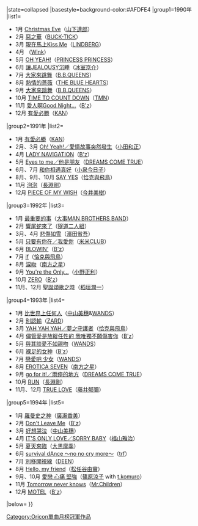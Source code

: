 {{Navbox
|bodyclass=hlist
|name=Oricon單曲月榜冠軍作品及獲得者 (1990年代前期)
|title=[[Oricon公信榜|Oricon]][[單曲]]月榜冠軍作品及獲得者{{#if:{{{1|}}}|（{{{1|}}}）|}}
|state=<includeonly>collapsed</includeonly>
|basestyle=background-color:#AFDFE4
|group1=1990年
|list1=
*1月 [[Christmas Eve (山下达郎歌曲)|Christmas Eve]]（[[山下達郎]]）
*2月 [[惡之華 (BUCK-TICK單曲)|惡之華]]（[[BUCK-TICK]]）
*3月 [[現在馬上Kiss Me]]（[[LINDBERG]]）
*4月 {{Le|Sexy Music}}（[[Wink (日本组合)|Wink]]）
*5月 [[OH YEAH!]]（[[PRINCESS PRINCESS]]）
*6月 [[讓JEALOUSY沉睡]]（[[冰室京介]]）
*7月 [[大家來跳舞]]（[[B.B.QUEENS]]）
*8月 [[熱情的薔薇]]（[[THE BLUE HEARTS]]）
*9月 [[大家來跳舞]]（[[B.B.QUEENS]]）
*10月 [[TIME TO COUNT DOWN]]（[[TM NETWORK|TMN]]）
*11月 [[愛人啊Good Night...]]（[[B'z]]）
*12月 [[有愛必勝]]（[[Kan (歌手)|KAN]]）
|group2=1991年
|list2=
*1月 [[有愛必勝]]（[[Kan (歌手)|KAN]]）
*2月、3月 [[Oh! Yeah!|Oh! Yeah!／愛情故事突然發生]]（[[小田和正]]）
*4月 [[LADY NAVIGATION]]（[[B'z]]）
*5月 [[Eyes to me/他是朋友|Eyes to me／他是朋友]]（[[DREAMS COME TRUE]]）
*6月、7月 [[和你相遇真好]]（[[小泉今日子]]）
*8月、9月、10月 [[SAY YES (恰克與飛鳥單曲)|SAY YES]]（[[恰克與飛鳥]]）
*11月 [[泡泡 (長淵剛單曲)|泡泡]]（[[長淵剛]]）
*12月 [[PIECE OF MY WISH]]（[[今井美樹]]）
|group3=1992年
|list3=
*1月 [[最重要的事]]（[[大事MAN BROTHERS BAND]]）
*2月 [[響尾蛇來了]]（[[隧道二人組]]）
*3月、4月 [[悲傷如雪]]（[[濱田省吾]]）
*5月 [[只要有你在/我愛你|只要有你在／我愛你]]（[[米米CLUB]]）
*6月 [[BLOWIN']]（[[B'z]]）
*7月 [[if (恰克與飛鳥單曲)|if]]（[[恰克與飛鳥]]）
*8月 [[涙吻]]（[[南方之星]]）
*9月 [[You're the Only…]]（[[小野正利]]）
*10月 [[ZERO (B'z單曲)|ZERO]]（[[B'z]]）
*11月、12月 [[聖誕頌歌之時]]（[[稻垣潤一]]）
|group4=1993年
|list4=
*1月 [[比世界上任何人]]（[[中山美穗]]&[[WANDS]]）
*2月 [[別認輸]]（[[ZARD]]）
*3月 [[YAH YAH YAH/夢之守護者|YAH YAH YAH／夢之守護者]]（[[恰克與飛鳥]]）
*4月 [[儘管愛是放縱任性的 我唯獨不願傷害你]]（[[B'z]]）
*5月 [[與其談愛不如親吻]]（[[WANDS]]）
*6月 [[裸足的女神]]（[[B'z]]）
*7月 [[戀愛吧 少女]]（[[WANDS]]）
*8月 [[EROTICA SEVEN]]（[[南方之星]]）
*9月 [[go for it!/雨停的地方|go for it!／雨停的地方]]（[[DREAMS COME TRUE]]）
*10月 [[RUN (長淵剛單曲)|RUN]]（[[長淵剛]]）
*11月、12月 [[TRUE LOVE (藤井郁彌單曲)|TRUE LOVE]]（[[藤井郁彌]]）
|group5=1994年
|list5=
*1月 [[羅曼史之神]]（[[廣瀨香美]]）
*2月 [[Don't Leave Me]]（[[B'z]]）
*3月 [[好想哭泣]]（[[中山美穗]]）
*4月 [[IT'S ONLY LOVE/SORRY BABY|IT'S ONLY LOVE／SORRY BABY]]（[[福山雅治]]）
*5月 [[夏天來臨]]（[[大黒摩季]]）
*6月 [[survival dAnce ～no no cry more～]]（[[TRF|trf]]）
*7月 [[別移開視線]]（[[DEEN]]）
*8月 [[Hello, my friend]]（[[松任谷由實]]）
*9月、10月 [[愛戀 心痛 堅強]]（[[篠原涼子]] with [[小室哲哉|t.komuro]]）
*11月 [[Tomorrow never knows (Mr.Children單曲)|Tomorrow never knows]]（[[Mr.Children]]）
*12月 [[MOTEL]]（[[B'z]]）
|below={{Oricon單曲月榜冠軍/年份別模板}}
}}<noinclude>
[[Category:Oricon單曲月榜冠軍作品]]
</noinclude>